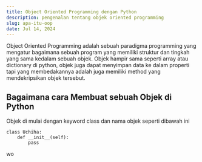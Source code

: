 ```yaml
---
title: Object Oriented Programming dengan Python
description: pengenalan tentang objek oriented programming
slug: apa-itu-oop
date: Jul 14, 2024
---
```



Object Oriented Programming adalah sebuah paradigma programming yang mengatur bagaimana sebuah program yang
memiliki struktur dan tingkah yang sama kedalam sebuah objek. Objek hampir sama seperti array atau dictionary
di python, objek juga dapat menyimpan data ke dalam properti tapi yang membedakannya adalah juga memiliki method
yang mendekripsikan objek tersebut.
## Bagaimana cara Membuat sebuah Objek di Python
Objek di mulai dengan keyword class dan nama objek seperti dibawah ini

<Component src=
"1 class Ninja:
2    chakra = 10
3    def __init__(self, name, age):
4        self.name = name
5        self.age = age
">
</Component>

```
class Uchiha:
    def __init__(self):
        pass
```
wo